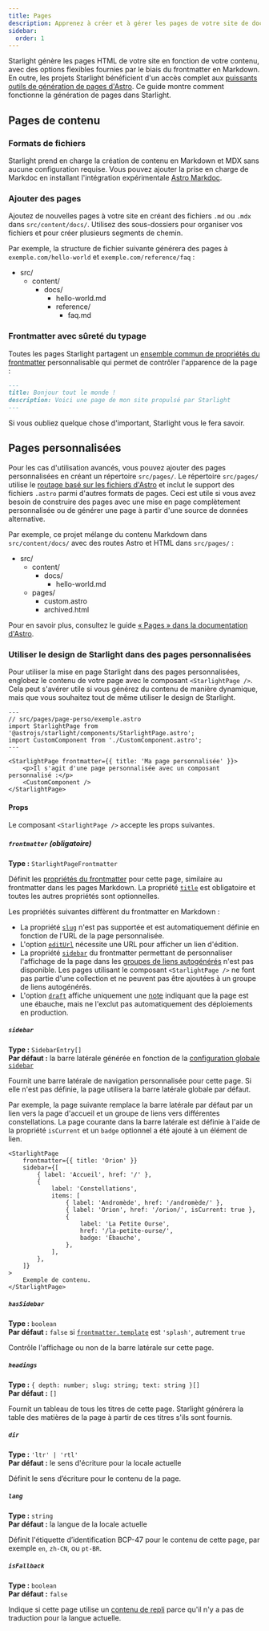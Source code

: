 ```yaml
---
title: Pages
description: Apprenez à créer et à gérer les pages de votre site de documentation avec Starlight.
sidebar:
  order: 1
---
```


Starlight génère les pages HTML de votre site en fonction de votre contenu, avec des options flexibles fournies par le biais du frontmatter en Markdown.
En outre, les projets Starlight bénéficient d'un accès complet aux [puissants outils de génération de pages d'Astro](https://docs.astro.build/fr/basics/astro-pages/).
Ce guide montre comment fonctionne la génération de pages dans Starlight.

## Pages de contenu

### Formats de fichiers

Starlight prend en charge la création de contenu en Markdown et MDX sans aucune configuration requise.
Vous pouvez ajouter la prise en charge de Markdoc en installant l'intégration expérimentale [Astro Markdoc](https://docs.astro.build/fr/guides/integrations-guide/markdoc/).

### Ajouter des pages

Ajoutez de nouvelles pages à votre site en créant des fichiers `.md` ou `.mdx` dans `src/content/docs/`.
Utilisez des sous-dossiers pour organiser vos fichiers et pour créer plusieurs segments de chemin.

Par exemple, la structure de fichier suivante générera des pages à `exemple.com/hello-world` et `exemple.com/reference/faq` :


<FileTree>

- src/
  - content/
    - docs/
      - hello-world.md
      - reference/
        - faq.md

</FileTree>

### Frontmatter avec sûreté du typage

Toutes les pages Starlight partagent un [ensemble commun de propriétés du frontmatter](/fr/reference/frontmatter/) personnalisable qui permet de contrôler l'apparence de la page :

```md
---
title: Bonjour tout le monde !
description: Voici une page de mon site propulsé par Starlight
---
```

Si vous oubliez quelque chose d'important, Starlight vous le fera savoir.

## Pages personnalisées

Pour les cas d'utilisation avancés, vous pouvez ajouter des pages personnalisées en créant un répertoire `src/pages/`.
Le répertoire `src/pages/` utilise le [routage basé sur les fichiers d'Astro](https://docs.astro.build/fr/basics/astro-pages/#routage-basé-sur-les-fichiers) et inclut le support des fichiers `.astro` parmi d'autres formats de pages.
Ceci est utile si vous avez besoin de construire des pages avec une mise en page complètement personnalisée ou de générer une page à partir d'une source de données alternative.

Par exemple, ce projet mélange du contenu Markdown dans `src/content/docs/` avec des routes Astro et HTML dans `src/pages/` :

<FileTree>

- src/
  - content/
    - docs/
      - hello-world.md
  - pages/
    - custom.astro
    - archived.html

</FileTree>

Pour en savoir plus, consultez le guide [« Pages » dans la documentation d'Astro](https://docs.astro.build/fr/basics/astro-pages/).

### Utiliser le design de Starlight dans des pages personnalisées

Pour utiliser la mise en page Starlight dans des pages personnalisées, englobez le contenu de votre page avec le composant `<StarlightPage />`.
Cela peut s'avérer utile si vous générez du contenu de manière dynamique, mais que vous souhaitez tout de même utiliser le design de Starlight.

```astro
---
// src/pages/page-perso/exemple.astro
import StarlightPage from '@astrojs/starlight/components/StarlightPage.astro';
import CustomComponent from './CustomComponent.astro';
---

<StarlightPage frontmatter={{ title: 'Ma page personnalisée' }}>
	<p>Il s'agit d'une page personnalisée avec un composant personnalisé :</p>
	<CustomComponent />
</StarlightPage>
```

#### Props

Le composant `<StarlightPage />` accepte les props suivantes.

##### `frontmatter` (obligatoire)

**Type :** `StarlightPageFrontmatter`

Définit les [propriétés du frontmatter](/fr/reference/frontmatter/) pour cette page, similaire au frontmatter dans les pages Markdown.
La propriété [`title`](/fr/reference/frontmatter/#title-obligatoire) est obligatoire et toutes les autres propriétés sont optionnelles.

Les propriétés suivantes diffèrent du frontmatter en Markdown :

- La propriété [`slug`](/fr/reference/frontmatter/#slug) n'est pas supportée et est automatiquement définie en fonction de l'URL de la page personnalisée.
- L'option [`editUrl`](/fr/reference/frontmatter/#editurl) nécessite une URL pour afficher un lien d'édition.
- La propriété [`sidebar`](/fr/reference/frontmatter/#sidebar) du frontmatter permettant de personnaliser l'affichage de la page dans les [groupes de liens autogénérés](/fr/reference/configuration/#sidebar) n'est pas disponible. Les pages utilisant le composant `<StarlightPage />` ne font pas partie d'une collection et ne peuvent pas être ajoutées à un groupe de liens autogénérés.
- L'option [`draft`](/fr/reference/frontmatter/#draft) affiche uniquement une [note](/fr/reference/overrides/#draftcontentnotice) indiquant que la page est une ébauche, mais ne l'exclut pas automatiquement des déploiements en production.

##### `sidebar`

**Type :** `SidebarEntry[]`  
**Par défaut :** la barre latérale générée en fonction de la [configuration globale `sidebar`](/fr/reference/configuration/#sidebar)

Fournit une barre latérale de navigation personnalisée pour cette page.
Si elle n'est pas définie, la page utilisera la barre latérale globale par défaut.

Par exemple, la page suivante remplace la barre latérale par défaut par un lien vers la page d'accueil et un groupe de liens vers différentes constellations.
La page courante dans la barre latérale est définie à l'aide de la propriété `isCurrent` et un `badge` optionnel a été ajouté à un élément de lien.

```astro {3-13}
<StarlightPage
	frontmatter={{ title: 'Orion' }}
	sidebar={[
		{ label: 'Accueil', href: '/' },
		{
			label: 'Constellations',
			items: [
				{ label: 'Andromède', href: '/andromède/' },
				{ label: 'Orion', href: '/orion/', isCurrent: true },
				{
					label: 'La Petite Ourse',
					href: '/la-petite-ourse/',
					badge: 'Ébauche',
				},
			],
		},
	]}
>
	Exemple de contenu.
</StarlightPage>
```

##### `hasSidebar`

**Type :** `boolean`  
**Par défaut :** `false` si [`frontmatter.template`](/fr/reference/frontmatter/#template) est `'splash'`, autrement `true`

Contrôle l'affichage ou non de la barre latérale sur cette page.

##### `headings`

**Type :** `{ depth: number; slug: string; text: string }[]`  
**Par défaut :** `[]`

Fournit un tableau de tous les titres de cette page.
Starlight générera la table des matières de la page à partir de ces titres s'ils sont fournis.

##### `dir`

**Type :** `'ltr' | 'rtl'`  
**Par défaut :** le sens d'écriture pour la locale actuelle

Définit le sens d’écriture pour le contenu de la page.

##### `lang`

**Type :** `string`  
**Par défaut :** la langue de la locale actuelle

Définit l'étiquette d’identification BCP-47 pour le contenu de cette page, par exemple `en`, `zh-CN`, ou `pt-BR`.

##### `isFallback`

**Type :** `boolean`  
**Par défaut :** `false`

Indique si cette page utilise un [contenu de repli](/fr/guides/i18n/#contenu-de-repli) parce qu'il n'y a pas de traduction pour la langue actuelle.
